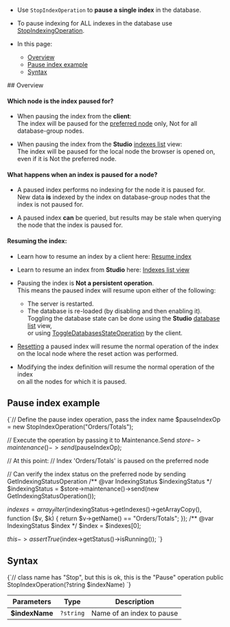 
<Admonition type="note" title="">

* Use `StopIndexOperation` to **pause a single index** in the database.

* To pause indexing for ALL indexes in the database use [StopIndexingOperation](../../../../client-api/operations/maintenance/indexes/stop-indexing.mdx).

* In this page:
    * [Overview](../../../../client-api/operations/maintenance/indexes/stop-index.mdx#overview)
    * [Pause index example](../../../../client-api/operations/maintenance/indexes/stop-index.mdx#pause-index-example)
    * [Syntax](../../../../client-api/operations/maintenance/indexes/stop-index.mdx#syntax)

</Admonition>
## Overview

#### Which node is the index paused for?

* When pausing the index from the **client**:  
  The index will be paused for the [preferred node](../../../../client-api/configuration/load-balance/overview.mdx#the-preferred-node) only, 
  Not for all database-group nodes.

* When pausing the index from the **Studio** [indexes list](../../../../studio/database/indexes/indexes-list-view.mdx#indexes-list-view---actions) view:  
  The index will be paused for the local node the browser is opened on, even if it is Not the preferred node.
#### What happens when an index is paused for a node?

* A paused index performs no indexing for the node it is paused for.  
  New data **is** indexed by the index on database-group nodes that the index is not paused for.

* A paused index **can** be queried, but results may be stale when querying the node that the index is paused for.
#### Resuming the index:

* Learn how to resume an index by a client here: [Resume index](../../../../client-api/operations/maintenance/indexes/start-index.mdx)  

* Learn to resume an index from **Studio** here: [Indexes list view](../../../../studio/database/indexes/indexes-list-view.mdx#indexes-list-view---actions)  

* Pausing the index is **Not a persistent operation**.  
  This means the paused index will resume upon either of the following:
    * The server is restarted.
    * The database is re-loaded (by disabling and then enabling it).  
      Toggling the database state can be done using the **Studio** [database list](../../../../studio/database/databases-list-view.mdx#database-actions) view,  
      or using [ToggleDatabasesStateOperation](../../../../client-api/operations/server-wide/toggle-databases-state.mdx) by the client.

* [Resetting](../../../../client-api/operations/maintenance/indexes/reset-index.mdx) a paused index will resume the normal operation of the index  
  on the local node where the reset action was performed.

* Modifying the index definition will resume the normal operation of the index  
  on all the nodes for which it is paused.



## Pause index example

<TabItem value="pause_index" label="pause_index">
<CodeBlock language="php">
{`// Define the pause index operation, pass the index name
$pauseIndexOp = new StopIndexOperation("Orders/Totals");

// Execute the operation by passing it to Maintenance.Send
$store->maintenance()->send($pauseIndexOp);

// At this point:
// Index 'Orders/Totals' is paused on the preferred node

// Can verify the index status on the preferred node by sending GetIndexingStatusOperation
/** @var IndexingStatus $indexingStatus */
$indexingStatus = $store->maintenance()->send(new GetIndexingStatusOperation());

$indexes = array_filter($indexingStatus->getIndexes()->getArrayCopy(), function ($v, $k) \{
    return $v->getName() == "Orders/Totals";
\});
/** @var IndexingStatus $index */
$index = $indexes[0];

$this->assertTrue($index->getStatus()->isRunning());
`}
</CodeBlock>
</TabItem>



## Syntax

<TabItem value="syntax" label="syntax">
<CodeBlock language="php">
{`// class name has "Stop", but this is ok, this is the "Pause" operation
public StopIndexOperation(?string $indexName)
`}
</CodeBlock>
</TabItem>

| Parameters | Type | Description |
| - | - | - |
| **$indexName** | `?string` | Name of an index to pause |




